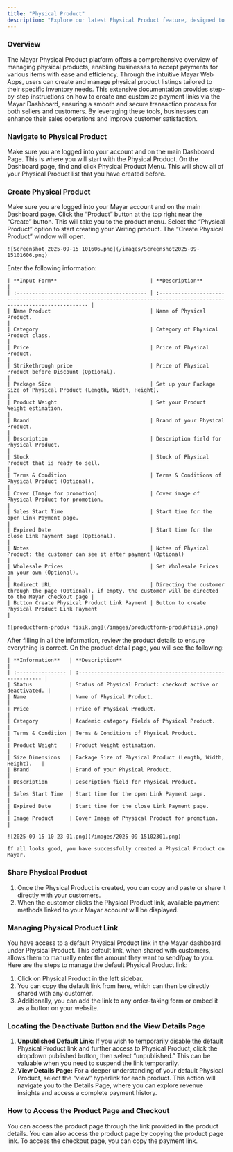 ```yaml
---
title: "Physical Product"
description: "Explore our latest Physical Product feature, designed to significantly enhance your ability to create, manage, and sell Physical Product with unparalleled ease and efficiency. This innovative feature empowers you to transform your ideas into market-ready Physical Product."
---
```


### Overview

The Mayar Physical Product platform offers a comprehensive overview of managing physical products, enabling businesses to accept payments for various items with ease and efficiency. Through the intuitive Mayar Web Apps, users can create and manage physical product listings tailored to their specific inventory needs. This extensive documentation provides step-by-step instructions on how to create and customize payment links via the Mayar Dashboard, ensuring a smooth and secure transaction process for both sellers and customers. By leveraging these tools, businesses can enhance their sales operations and improve customer satisfaction.

### Navigate to Physical Product

<Steps>
  <Step title="Log in to your Mayar Dashboard">
    Make sure you are logged into your account and on the main Dashboard Page. This is where you will start with the Physical Product.
  </Step>
  <Step title="From the Sidebar menu, click on Physical Product">
    On the Dashboard page, find and click Physical Product Menu. This will show all of your Physical Product list that you have created before.
  </Step>
</Steps>

### Create Physical Product

<Steps>
  <Step title="Go to Dashboard">
    Make sure you are logged into your Mayar account and on the main Dashboard page.
  </Step>
  <Step title="Access the Product Menu">
    Click the “Product” button at the top right near the “Create” button. This will take you to the product menu.
  </Step>
  <Step title="Choose Product Type">
    Select the “Physical Product” option to start creating your Writing product. The “Create Physical Product” window will open.

    ![Screenshot 2025-09-15 101606.png](/images/Screenshot2025-09-15101606.png)
  </Step>
  <Step title="Fill in Product Details">
    Enter the following information:

    | **Input Form**                              | **Description**                                                                                                        |
    | :------------------------------------------ | :--------------------------------------------------------------------------------------------------------------------- |
    | Name Product                                | Name of Physical Product.                                                                                              |
    | Category                                    | Category of Physical Product class.                                                                                    |
    | Price                                       | Price of Physical Product.                                                                                             |
    | Strikethrough price                         | Price of Physical Product before Discount (Optional).                                                                  |
    | Package Size                                | Set up your Package Size of Physical Product (Length, Width, Height).                                                  |
    | Product Weight                              | Set your Product Weight estimation.                                                                                    |
    | Brand                                       | Brand of your Physical Product.                                                                                        |
    | Description                                 | Description field for Physical Product.                                                                                |
    | Stock                                       | Stock of Physical Product that is ready to sell.                                                                       |
    | Terms & Condition                           | Terms & Conditions of Physical Product (Optional).                                                                     |
    | Cover (Image for promotion)                 | Cover image of Physical Product for promotion.                                                                         |
    | Sales Start Time                            | Start time for the open Link Payment page.                                                                             |
    | Expired Date                                | Start time for the close Link Payment page (Optional).                                                                 |
    | Notes                                       | Notes of Physical Product: the customer can see it after payment (Optional)                                            |
    | Wholesale Prices                            | Set Wholesale Prices on your own (Optional).                                                                           |
    | Redirect URL                                | Directing the customer through the page (Optional), if empty, the customer will be directed to the Mayar checkout page |
    | Button Create Physical Product Link Payment | Button to create Physical Product Link Payment                                                                         |

    ![productform-produk fisik.png](/images/productform-produkfisik.png)
  </Step>
  <Step title="Review and Finish">
    After filling in all the information, review the product details to ensure everything is correct. On the product detail page, you will see the following:

    | **Information**   | **Description**                                             |
    | :---------------- | :---------------------------------------------------------- |
    | Status            | Status of Physical Product: checkout active or deactivated. |
    | Name              | Name of Physical Product.                                   |
    | Price             | Price of Physical Product.                                  |
    | Category          | Academic category fields of Physical Product.               |
    | Terms & Condition | Terms & Conditions of Physical Product.                     |
    | Product Weight    | Product Weight estimation.                                  |
    | Size Dimensions   | Package Size of Physical Product (Length, Width, Height).   |
    | Brand             | Brand of your Physical Product.                             |
    | Description       | Description field for Physical Product.                     |
    | Sales Start Time  | Start time for the open Link Payment page.                  |
    | Expired Date      | Start time for the close Link Payment page.                 |
    | Image Product     | Cover Image of Physical Product for promotion.              |

    ![2025-09-15 10 23 01.png](/images/2025-09-15102301.png)

    If all looks good, you have successfully created a Physical Product on Mayar.
  </Step>
</Steps>

### Share Physical Product

1. Once the Physical Product is created, you can copy and paste or share it directly with your customers.
2. When the customer clicks the Physical Product link, available payment methods linked to your Mayar account will be displayed.

### Managing Physical Product Link

You have access to a default Physical Product link in the Mayar dashboard under Physical Product. This default link, when shared with customers, allows them to manually enter the amount they want to send/pay to you. Here are the steps to manage the default Physical Product link:

1. Click on Physical Product in the left sidebar.
2. You can copy the default link from here, which can then be directly shared with any customer.
3. Additionally, you can add the link to any order-taking form or embed it as a button on your website.

### Locating the Deactivate Button and the View Details Page

1. **Unpublished Default Link:** If you wish to temporarily disable the default Physical Product link and further access to Physical Product, click the dropdown published button, then select “unpublished.” This can be valuable when you need to suspend the link temporarily.
2. **View Details Page:** For a deeper understanding of your default Physical Product, select the “view” hyperlink for each product. This action will navigate you to the Details Page, where you can explore revenue insights and access a complete payment history.

### How to Access the Product Page and Checkout

<Steps>
  <Step title="Access Product Page">
    You can access the product page through the link provided in the product details.
  </Step>
  <Step title="Copy Product Page Link">
    You can also access the product page by copying the product page link.
  </Step>
  <Step title="Access Checkout Page">
    To access the checkout page, you can copy the payment link.
  </Step>
</Steps>